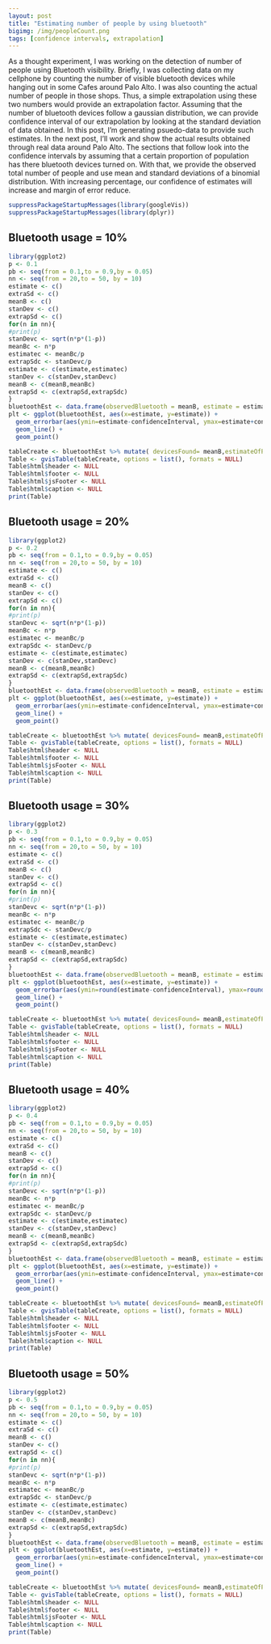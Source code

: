 ```yaml
---
layout: post
title: "Estimating number of people by using bluetooth"
bigimg: /img/peopleCount.png
tags: [confidence intervals, extrapolation]
---
```


As a thought experiment, I was working on the detection of number of people using Bluetooth visibility. Briefly, I was collecting data on my cellphone by counting the number of visible bluetooth devices while hanging out in some Cafes around Palo Alto. I was also counting the actual number of people in those shops. Thus, a simple extrapolation using these two numbers would provide an extrapolation factor. Assuming that the number of bluetooth devices follow a gaussian distribution, we can provide confidence interval of our extrapolation by looking at the standard deviation of data obtained. In this post, I'm generating psuedo-data to provide such estimates. In the next post, I'll work and show the actual results obtained through real data around Palo Alto. 
The sections that follow look into the confidence intervals by assuming that a certain proportion of population has there bluetooth devices turned on. With that, we provide the observed total number of people and use mean and standard deviations of a binomial distribution. With increasing percentage, our confidence of estimates will increase and margin of error reduce. 
```r
suppressPackageStartupMessages(library(googleVis))
suppressPackageStartupMessages(library(dplyr))

```

## Bluetooth usage = 10% 

```r
library(ggplot2)
p <- 0.1
pb <- seq(from = 0.1,to = 0.9,by = 0.05)
nn <- seq(from = 20,to = 50, by = 10)
estimate <- c()
extraSd <- c()
meanB <- c()
stanDev <- c()
extrapSd <- c()
for(n in nn){
#print(p)
stanDevc <- sqrt(n*p*(1-p))
meanBc <- n*p
estimatec <- meanBc/p
extrapSdc <- stanDevc/p
estimate <- c(estimate,estimatec)  
stanDev <- c(stanDev,stanDevc)
meanB <- c(meanB,meanBc)
extrapSd <- c(extrapSd,extrapSdc)
}
bluetoothEst <- data.frame(observedBluetooth = meanB, estimate = estimate,  confidenceInterval = extrapSd)
plt <- ggplot(bluetoothEst, aes(x=estimate, y=estimate)) + 
  geom_errorbar(aes(ymin=estimate-confidenceInterval, ymax=estimate+confidenceInterval), width=.1) +
  geom_line() +
  geom_point()

```

```r
tableCreate <- bluetoothEst %>% mutate( devicesFound= meanB,estimateOfPeople = estimate, upperLimit = round(estimate + confidenceInterval), lowerLimit = round(estimate - confidenceInterval)) %>% select(devicesFound,estimateOfPeople,lowerLimit,upperLimit) 
Table <- gvisTable(tableCreate, options = list(), formats = NULL)
Table$html$header <- NULL
Table$html$footer <- NULL
Table$html$jsFooter <- NULL
Table$html$caption <- NULL
print(Table)
```

## Bluetooth usage = 20% 

```r
library(ggplot2)
p <- 0.2
pb <- seq(from = 0.1,to = 0.9,by = 0.05)
nn <- seq(from = 20,to = 50, by = 10)
estimate <- c()
extraSd <- c()
meanB <- c()
stanDev <- c()
extrapSd <- c()
for(n in nn){
#print(p)
stanDevc <- sqrt(n*p*(1-p))
meanBc <- n*p
estimatec <- meanBc/p
extrapSdc <- stanDevc/p
estimate <- c(estimate,estimatec)  
stanDev <- c(stanDev,stanDevc)
meanB <- c(meanB,meanBc)
extrapSd <- c(extrapSd,extrapSdc)
}
bluetoothEst <- data.frame(observedBluetooth = meanB, estimate = estimate,  confidenceInterval = extrapSd)
plt <- ggplot(bluetoothEst, aes(x=estimate, y=estimate)) + 
  geom_errorbar(aes(ymin=estimate-confidenceInterval, ymax=estimate+confidenceInterval), width=.1) +
  geom_line() +
  geom_point()

```

```r
tableCreate <- bluetoothEst %>% mutate( devicesFound= meanB,estimateOfPeople = estimate, upperLimit = round(estimate + confidenceInterval), lowerLimit = round(estimate - confidenceInterval)) %>% select(devicesFound,estimateOfPeople,lowerLimit,upperLimit) 
Table <- gvisTable(tableCreate, options = list(), formats = NULL)
Table$html$header <- NULL
Table$html$footer <- NULL
Table$html$jsFooter <- NULL
Table$html$caption <- NULL
print(Table)
```

## Bluetooth usage = 30% 

```r
library(ggplot2)
p <- 0.3
pb <- seq(from = 0.1,to = 0.9,by = 0.05)
nn <- seq(from = 20,to = 50, by = 10)
estimate <- c()
extraSd <- c()
meanB <- c()
stanDev <- c()
extrapSd <- c()
for(n in nn){
#print(p)
stanDevc <- sqrt(n*p*(1-p))
meanBc <- n*p
estimatec <- meanBc/p
extrapSdc <- stanDevc/p
estimate <- c(estimate,estimatec)  
stanDev <- c(stanDev,stanDevc)
meanB <- c(meanB,meanBc)
extrapSd <- c(extrapSd,extrapSdc)
}
bluetoothEst <- data.frame(observedBluetooth = meanB, estimate = estimate,  confidenceInterval = extrapSd)
plt <- ggplot(bluetoothEst, aes(x=estimate, y=estimate)) + 
  geom_errorbar(aes(ymin=round(estimate-confidenceInterval), ymax=round(estimate+confidenceInterval)), width=.1) +
  geom_line() +
  geom_point()

```

```r
tableCreate <- bluetoothEst %>% mutate( devicesFound= meanB,estimateOfPeople = estimate, upperLimit = round(estimate + confidenceInterval), lowerLimit = round(estimate - confidenceInterval)) %>% select(devicesFound,estimateOfPeople,lowerLimit,upperLimit) 
Table <- gvisTable(tableCreate, options = list(), formats = NULL)
Table$html$header <- NULL
Table$html$footer <- NULL
Table$html$jsFooter <- NULL
Table$html$caption <- NULL
print(Table)
```

## Bluetooth usage = 40% 

```r
library(ggplot2)
p <- 0.4
pb <- seq(from = 0.1,to = 0.9,by = 0.05)
nn <- seq(from = 20,to = 50, by = 10)
estimate <- c()
extraSd <- c()
meanB <- c()
stanDev <- c()
extrapSd <- c()
for(n in nn){
#print(p)
stanDevc <- sqrt(n*p*(1-p))
meanBc <- n*p
estimatec <- meanBc/p
extrapSdc <- stanDevc/p
estimate <- c(estimate,estimatec)  
stanDev <- c(stanDev,stanDevc)
meanB <- c(meanB,meanBc)
extrapSd <- c(extrapSd,extrapSdc)
}
bluetoothEst <- data.frame(observedBluetooth = meanB, estimate = estimate,  confidenceInterval = extrapSd)
plt <- ggplot(bluetoothEst, aes(x=estimate, y=estimate)) + 
  geom_errorbar(aes(ymin=estimate-confidenceInterval, ymax=estimate+confidenceInterval), width=.1) +
  geom_line() +
  geom_point()

```

```r
tableCreate <- bluetoothEst %>% mutate( devicesFound= meanB,estimateOfPeople = estimate, upperLimit = round(estimate + confidenceInterval), lowerLimit = round(estimate - confidenceInterval)) %>% select(devicesFound,estimateOfPeople,lowerLimit,upperLimit) 
Table <- gvisTable(tableCreate, options = list(), formats = NULL)
Table$html$header <- NULL
Table$html$footer <- NULL
Table$html$jsFooter <- NULL
Table$html$caption <- NULL
print(Table)
```

## Bluetooth usage = 50% 

```r
library(ggplot2)
p <- 0.5
pb <- seq(from = 0.1,to = 0.9,by = 0.05)
nn <- seq(from = 20,to = 50, by = 10)
estimate <- c()
extraSd <- c()
meanB <- c()
stanDev <- c()
extrapSd <- c()
for(n in nn){
#print(p)
stanDevc <- sqrt(n*p*(1-p))
meanBc <- n*p
estimatec <- meanBc/p
extrapSdc <- stanDevc/p
estimate <- c(estimate,estimatec)  
stanDev <- c(stanDev,stanDevc)
meanB <- c(meanB,meanBc)
extrapSd <- c(extrapSd,extrapSdc)
}
bluetoothEst <- data.frame(observedBluetooth = meanB, estimate = estimate,  confidenceInterval = extrapSd)
plt <- ggplot(bluetoothEst, aes(x=estimate, y=estimate)) + 
  geom_errorbar(aes(ymin=estimate-confidenceInterval, ymax=estimate+confidenceInterval), width=.1) +
  geom_line() +
  geom_point()

```

```r
tableCreate <- bluetoothEst %>% mutate( devicesFound= meanB,estimateOfPeople = estimate, upperLimit = round(estimate + confidenceInterval), lowerLimit = round(estimate - confidenceInterval)) %>% select(devicesFound,estimateOfPeople,lowerLimit,upperLimit) 
Table <- gvisTable(tableCreate, options = list(), formats = NULL)
Table$html$header <- NULL
Table$html$footer <- NULL
Table$html$jsFooter <- NULL
Table$html$caption <- NULL
print(Table)
```

